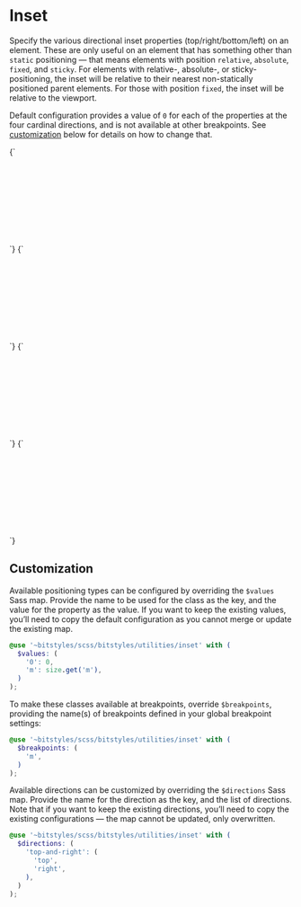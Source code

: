 
<Meta title="Utilities/inset" />

# Inset

Specify the various directional inset properties (top/right/bottom/left) on an element. These are only useful on an element that has something other than `static` positioning — that means elements with position `relative`, `absolute`, `fixed`, and `sticky`. For elements with relative-, absolute-, or sticky-positioning, the inset will be relative to their nearest non-statically positioned parent elements. For those with position `fixed`, the inset will be relative to the viewport.

Default configuration provides a value of `0` for each of the properties at the four cardinal directions, and is not available at other breakpoints. See [customization](#customization) below for details on how to change that.

<Canvas>
  <Story name="u-0-top" inline={false} height="12rem">
    {`
      <div class="u-bg-brand-2 u-padding-m u-relative" style="width: 16.5rem">
        <div class="u-bg-grayscale-light-3 u-padding-m" style="height:9.75rem;">
          <div style="position:absolute;" class="u-0-top u-padding-m u-bg-white u-drop-shadow-default">u-0-top</div>
        </div>
      </div>
    `}
  </Story>
  <Story name="u-0-right" inline={false} height="12rem">
    {`
      <div class="u-bg-brand-2 u-padding-m u-relative" style="width: 16.5rem">
        <div class="u-bg-grayscale-light-3 u-padding-m" style="height:9.75rem;">
          <div style="position:absolute;" class="u-0-right u-padding-m u-bg-white u-drop-shadow-default">u-0-right</div>
        </div>
      </div>
    `}
  </Story>
  <Story name="u-0-bottom" inline={false} height="12rem">
    {`
      <div class="u-bg-brand-2 u-padding-m u-relative" style="width: 16.5rem">
        <div class="u-bg-grayscale-light-3 u-padding-m" style="height:9.75rem;">
          <div style="position:absolute;" class="u-0-bottom u-padding-m u-bg-white u-drop-shadow-default">u-0-bottom</div>
        </div>
      </div>
    `}
  </Story>
  <Story name="u-0-left" inline={false} height="12rem">
    {`
      <div class="u-bg-brand-2 u-padding-m u-relative" style="width: 16.5rem">
        <div class="u-bg-grayscale-light-3 u-padding-m" style="height:9.75rem;">
          <div style="position:absolute;" class="u-0-left u-padding-m u-bg-white u-drop-shadow-default">u-0-left</div>
        </div>
      </div>
    `}
  </Story>
</Canvas>

## Customization

Available positioning types can be configured by overriding the `$values` Sass map. Provide the name to be used for the class as the key, and the value for the property as the value. If you want to keep the existing values, you’ll need to copy the default configuration as you cannot merge or update the existing map.

```scss
@use '~bitstyles/scss/bitstyles/utilities/inset' with (
  $values: (
    '0': 0,
    'm': size.get('m'),
  )
);
```

To make these classes available at breakpoints, override `$breakpoints`, providing the name(s) of breakpoints defined in your global breakpoint settings:

```scss
@use '~bitstyles/scss/bitstyles/utilities/inset' with (
  $breakpoints: (
    'm',
  )
);
```

Available directions can be customized by overriding the `$directions` Sass map. Provide the name for the direction as the key, and the list of directions. Note that if you want to keep the existing directions, you’ll need to copy the existing configurations — the map cannot be updated, only overwritten.

```scss
@use '~bitstyles/scss/bitstyles/utilities/inset' with (
  $directions: (
    'top-and-right': (
      'top',
      'right',
    ),
  )
);
```
